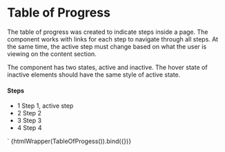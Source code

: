 
<Meta title="Navigation/Table of Progress" />

# Table of Progress

The table of progress was created to indicate steps inside a page. The component
works with links for each step to navigate through all steps. At the same time,
the active step must change based on what the user is viewing on the content
section.

The component has two states, active and inactive. The hover state of inactive
elements should have the same style of active state.

<div class="table-of-progress top-container">
  <h4 class="step-header">Steps</h4>
  <ul>
    <li class="step">
      <a class="link">
        <span class="number is-active">1</span>
        <span class="name">Step 1, active step</span>
      </a>
    </li>
    <li class="step">
      <a class="link">
        <span class="number">2</span>
        <span class="name">Step 2</span>
      </a>
    </li>
    <li class="step">
      <a class="link">
        <span class="number">3</span>
        <span class="name">Step 3</span>
      </a>
    </li>
    <li class="step">
      <a class="link">
        <span class="number">4</span>
        <span class="name">Step 4</span>
      </a>
    </li>
  </ul>
</div>
`

<Canvas mdxSource={TableOfProgess()}>
  <Story name="Default" parameters={{
    design: figmaConfig('6990%3A133')
  }}>{htmlWrapper(TableOfProgess()).bind({})}</Story>
</Canvas>
